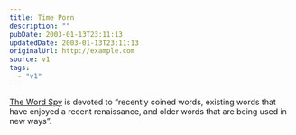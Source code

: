 ```yaml
---
title: Time Porn
description: ""
pubDate: 2003-01-13T23:11:13
updatedDate: 2003-01-13T23:11:13
originalUrl: http://example.com
source: v1
tags:
  - "v1"
---
```


[The Word Spy][1] is devoted to &#8220;recently coined words, existing words that have enjoyed a recent renaissance, and older words that are being used in new ways&#8221;.

[1]: http://www.wordspy.com/
